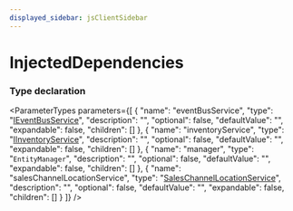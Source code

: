 ```yaml
---
displayed_sidebar: jsClientSidebar
---
```



# InjectedDependencies

### Type declaration

<ParameterTypes parameters={[
  {
    "name": "eventBusService",
    "type": "[IEventBusService](../interfaces/internal.IEventBusService.mdx)",
    "description": "",
    "optional": false,
    "defaultValue": "",
    "expandable": false,
    "children": []
  },
  {
    "name": "inventoryService",
    "type": "[IInventoryService](../interfaces/internal.IInventoryService.mdx)",
    "description": "",
    "optional": false,
    "defaultValue": "",
    "expandable": false,
    "children": []
  },
  {
    "name": "manager",
    "type": "`EntityManager`",
    "description": "",
    "optional": false,
    "defaultValue": "",
    "expandable": false,
    "children": []
  },
  {
    "name": "salesChannelLocationService",
    "type": "[SalesChannelLocationService](../classes/internal.internal.SalesChannelLocationService.mdx)",
    "description": "",
    "optional": false,
    "defaultValue": "",
    "expandable": false,
    "children": []
  }
]} />
